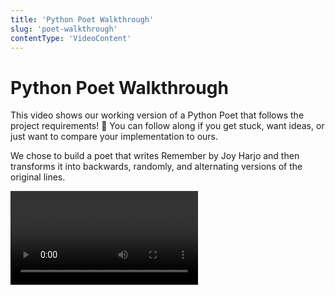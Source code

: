 ```yaml
---
title: 'Python Poet Walkthrough'
slug: 'poet-walkthrough'
contentType: 'VideoContent'
---
```


# Python Poet Walkthrough

This video shows our working version of a Python Poet that follows the project requirements! :memo:
You can follow along if you get stuck, want ideas, or just want to compare your implementation to
ours.

We chose to build a poet that writes Remember by Joy Harjo and then transforms it into backwards,
randomly, and alternating versions of the original lines.

<Video alt="Python Poet Walkthrough" videoId="wwvNVySW-t8" />
